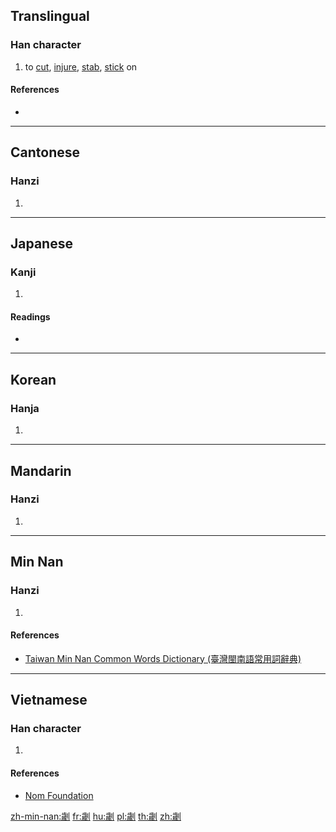 {{also|刿}}
==Translingual==

===Han character===
{{Han char|rn=18|rad=刀|as=13|sn=15|four=12200|canj=YHLN|ids=⿰歲刂}}

# to [[cut]], [[injure]], [[stab]], [[stick]] on

====References====
* {{Han ref|kx=0144.440|dkj=02227|dj=0326.030|hdz=10357.130|uh=528C|ud=21132|bh=E4F3|bd=58611}}

----

==Cantonese==

===Hanzi===
{{yue-hanzi|jyut=gwai3|y=gwai3|sim=刿}}

# {{defn|lang=yue|sort=刀13}}

----

==Japanese==

===Kanji===
{{ja-kanji|grade=|rs=刀13}}

# {{defn|lang=ja|sort=刀13}}

====Readings====
* {{ja-readings|on=[[けい]] (kei), [[け]] (ke)|kun=[[そこなう]] (sokonau), [[さく]] (saku), [[はり]] (hari), [[とげ]] (toge), [[あう]] (au)}}

----

==Korean==

===Hanja===
{{ko-hanja|hangeul=귀|rv=gwi|mr=kwi}}

# {{defn|lang=ko|sort=刀13}}

----

==Mandarin==

===Hanzi===
{{cmn-hanzi|sim=刿|pin=[[guì]] ([[gui4]])|wg=kuei<sup>4</sup>}}

# {{defn|lang=cmn|sort=刀13}}

----

==Min Nan==

===Hanzi===
{{nan-hanzi|tlpa=kuì (kui<sup>3</sup>)}}

# {{defn|lang=nan|sort=刀13}}

====References====
* [http://twblg.dict.edu.tw/holodict_new/result_detail.jsp?n_no=10995&curpage=1&sample=%E5%8A%8C&radiobutton=1&querytarget=1&limit=20&pagenum=1&rowcount=1 Taiwan Min Nan Common Words Dictionary (臺灣閩南語常用詞辭典)]

----

==Vietnamese==

===Han character===
{{vi-hantu|[[quế]]|rs=刀13}}

# {{defn|lang=vi|sort=刀13}}

====References====
* [http://nomfoundation.org/common/nom_details.php?codepoint=528c Nom Foundation]

[[zh-min-nan:劌]]
[[fr:劌]]
[[hu:劌]]
[[pl:劌]]
[[th:劌]]
[[zh:劌]]
